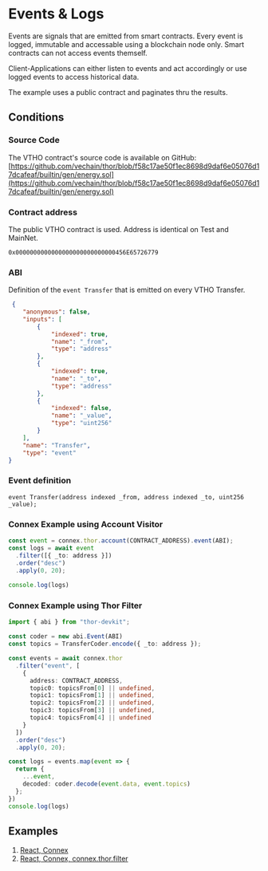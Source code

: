# Events & Logs

Events are signals that are emitted from smart contracts. Every event is logged, immutable and accessable using a blockchain node only. Smart contracts can not access events themself.

Client-Applications can either listen to events and act accordingly or use logged events to access historical data.

The example uses a public contract and paginates thru the results.

## Conditions

### Source Code

The VTHO contract's source code is available on GitHub:\
[https://github.com/vechain/thor/blob/f58c17ae50f1ec8698d9daf6e05076d17dcafeaf/builtin/gen/energy.sol](https://github.com/vechain/thor/blob/f58c17ae50f1ec8698d9daf6e05076d17dcafeaf/builtin/gen/energy.sol)

### Contract address

The public VTHO contract is used. Address is identical on Test and MainNet.

```solidity
0x0000000000000000000000000000456E65726779
```

### ABI

Definition of the `event Transfer` that is emitted on every VTHO Transfer.

```json
 {
    "anonymous": false,
    "inputs": [
        {
            "indexed": true,
            "name": "_from",
            "type": "address"
        },
        {
            "indexed": true,
            "name": "_to",
            "type": "address"
        },
        {
            "indexed": false,
            "name": "_value",
            "type": "uint256"
        }
    ],
    "name": "Transfer",
    "type": "event"
}
```

### Event definition

```solidity
event Transfer(address indexed _from, address indexed _to, uint256 _value);
```

### Connex Example using Account Visitor

```typescript
const event = connex.thor.account(CONTRACT_ADDRESS).event(ABI);
const logs = await event
  .filter([{ _to: address }])
  .order("desc")
  .apply(0, 20);
  
console.log(logs)
```

### Connex Example using Thor Filter

```typescript
import { abi } from "thor-devkit";

const coder = new abi.Event(ABI)
const topics = TransferCoder.encode({ _to: address });

const events = await connex.thor
  .filter("event", [
    {
      address: CONTRACT_ADDRESS,
      topic0: topicsFrom[0] || undefined,
      topic1: topicsFrom[1] || undefined,
      topic2: topicsFrom[2] || undefined,
      topic3: topicsFrom[3] || undefined,
      topic4: topicsFrom[4] || undefined
    }
  ])
  .order("desc")
  .apply(0, 20);

const logs = events.map(event => {
  return {
    ...event,
    decoded: coder.decode(event.data, event.topics)
  };
})
console.log(logs)
```

## Examples

1. [React, Connex](https://codesandbox.io/s/list-event-logs-from-contract-with-connex-3wotwr)
2. [React, Connex, connex.thor.filter](https://codesandbox.io/s/list-event-logs-from-contract-with-connex-2-0xhyqm?file=/src/App.tsx)
